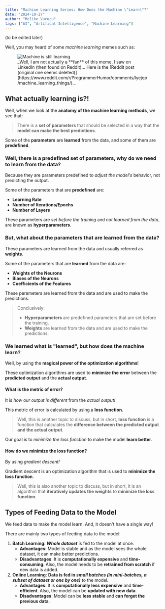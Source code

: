 ```yaml
---
title: "Machine Learning Series: How Does the Machine \"Learn\"?"
date: "2024-10-27"
author: "Melike Vurucu"
tags: ["AI", "Artifical Intelligence", "Machine Learning"]
---
```


(to be edited later)

Well, you may heard of some _machine learning_ memes such as:

<figure style={{textAlign: "center"}}>
    <Image src="/images/ai-series/machine-learning/how-does-the-machine-learn/machine-is-still-learning.png" 
    alt="Machine is still learning" 
    width={0} 
    height={0} 
    sizes="50vw" 
    style={{width: "30%", height: "auto"}} />
    <figcaption style={{margin: 0}}>
    _Well, I am not actually a **fan** of this meme, I saw on LinkedIn (then found on Reddit)... Here is the [Reddit post (original one seems deleted)](https://www.reddit.com/r/ProgrammerHumor/comments/lyejqp/machine_learning_things/)._
    </figcaption>
</figure>

## What actually learning is?!

Well, when we look at the **anatomy of the machine learning methods**, we see that:
> There is a **set of parameters** that should be selected in a way that the **model can make the best predictions**.

Some of the **parameters** are **learned** from the data, and some of them are **predefined**.

### Well, there is a predefined set of parameters, why do we need to learn from the data?

Because they are parameters predefined to _adjust the model's_ behavior, not predicting the output.

Some of the parameters that are **predefined** are:
- **Learning Rate**
- **Number of Iterations/Epochs**
- **Number of Layers**

These parameters are _set before the training_ and _not learned from the data_, are known as **hyperparameters**.

### But, what about the parameters that are learned from the data?

These parameters are learned from the data and usually referred as **weights**.

Some of the parameters that are **learned** from the data are:
- **Weights of the Neurons**
- **Biases of the Neurons**
- **Coefficients of the Features**

These parameters are learned from the data and are used to make the predictions.

> Conclusively:
> - **Hyperparameters** are predefined parameters that are set before the training.
> - **Weights** are learned from the data and are used to make the predictions.

### We learned what is "learned", but how does the machine learn?

Well, by using the **magical power of the optimization algorithms**!

These optimization algorithms are used to **minimize the error** between the **predicted output** and the **actual output**.

#### What is the metric of error?

It is _how our output is different_ from the _actual output!_ 

This metric of error is calculated by using a **loss function**.

> Well, this is another topic to discuss, but in short, **loss function** is a function that calculates the **difference between the predicted output and the actual output**.

Our goal is to _minimize the loss function_ to make the model **learn better**.

#### How do we minimize the loss function?

By using _gradient descent!_

Gradient descent is an optimization algorithm that is used to **minimize the loss function**.

> Well, this is also another topic to discuss, but in short, it is an algorithm that **iteratively updates the weights** to **minimize the loss function**.

## Types of Feeding Data to the Model

We feed data to make the model learn. And, it doesn't have a single way!

There are mainly two types of feeding data to the model:

1. **Batch Learning**: **_Whole dataset_** is fed to the model at once.
    - **Advantages**: Model is stable and as the model sees the whole dataset, it can make better predictions.
    - **Disadvantages**: It is **computationally expensive** and **time-consuming**. Also, the model needs to be **retrained from scratch** if new data is added.
2. **Online Learning**: **Data is fed in _small batches (in mini-batches, a subset of dataset or one by one)_** to the model.
    - **Advantages**: It is **computationally less expensive** and **time-efficient**. Also, the model can be **updated with new data**.
    - **Disadvantages**: Model can be **less stable** and **can forget the previous data**.
